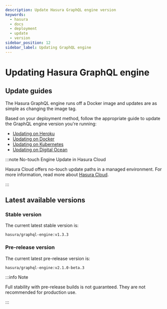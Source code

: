```yaml
---
description: Update Hasura GraphQL engine version
keywords:
  - hasura
  - docs
  - deployment
  - update
  - version
sidebar_position: 12
sidebar_label: Updating GraphQL engine
---
```


# Updating Hasura GraphQL engine

## Update guides

The Hasura GraphQL engine runs off a Docker image and updates are as
simple as changing the image tag.

Based on your deployment method, follow the appropriate guide to update
the GraphQL engine version you're running:

- [Updating on Heroku](/graphql/core/deployment/deployment-guides/heroku.mdx#heroku-update)
- [Updating on Docker](/graphql/core/deployment/deployment-guides/docker.mdx#docker-update)
- [Updating on Kubernetes](/graphql/core/deployment/deployment-guides/kubernetes.mdx#kubernetes-update)
- [Updating on Digital Ocean](/graphql/core/deployment/deployment-guides/digital-ocean-one-click.mdx#do-updating)

:::note No-touch Engine Update in Hasura Cloud

Hasura Cloud offers no-touch update paths in a managed environment. For
more information, read more about [Hasura Cloud](/graphql/cloud/index.mdx).

:::

## Latest available versions

### Stable version

The current latest stable version is:

`hasura/graphql-engine:v1.3.3`

### Pre-release version

The current latest pre-release version is:

`hasura/graphql-engine:v2.1.0-beta.3`

:::info Note

Full stability with pre-release builds is not guaranteed. They are not
recommended for production use.

:::